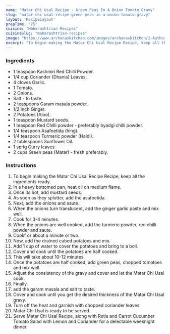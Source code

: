 ---
name: "Matar Chi Usal Recipe - Green Peas In A Onion Tomato Gravy"
slug: "matar-chi-usal-recipe-green-peas-in-a-onion-tomato-gravy"
layout: 'RecipeLayout'
prepTime: "75"
cuisine: "Maharashtrian Recipes"
cuisineSlug: "maharashtrian-recipes"
image: "https://www.archanaskitchen.com/images/archanaskitchen/1-Author/panditp253-gmail.com/Mataarchi_Usal_Healthy_Green_Peas_Vegetable_in_Onion_Tomato_Gravy__1600.jpg"
excerpt: "To begin making the Matar Chi Usal Recipe Recipe, keep all the ingredients ready"
---

### Ingredients

- 1 teaspoon Kashmiri Red Chilli Powder.
- 1/4 cup Coriander (Dhania) Leaves.
- 4 cloves Garlic.
- 1 Tomato.
- 2 Onions.
- Salt - to taste.
- 2 teaspoons Garam masala powder.
- 1/2 inch Ginger.
- 2 Potatoes (Aloo).
- 1 teaspoon Mustard seeds.
- 1 teaspoon Red Chilli powder - preferably byadgi chilli powder.
- 1/4 teaspoon Asafoetida (hing).
- 1/4 teaspoon Turmeric powder (Haldi).
- 2 tablespoons Sunflower Oil.
- 1 sprig Curry leaves.
- 2 cups Green peas (Matar) - fresh preferably.

### Instructions

1. To begin making the Matar Chi Usal Recipe Recipe, keep all the ingredients ready.
1. In a heavy bottomed pan, heat oil on medium flame.
1. Once its hot, add mustard seeds.
1. As soon as they splutter, add the asafoetida.
1. Next, add the onions and saute.
1. When the onions turn translucent, add the ginger garlic paste and mix well.
1. Cook for 3-4 minutes.
1. When the onions are well cooked, add the turmeric powder, red chilli powder and saute.
1. Cookf or about a minute or two.
1. Now, add the drained cubed potatoes and mix.
1. Add 1 cup of water to cover the potatoes and bring to a boil.
1. Cover and cook until the potatoes are half cooked.
1. This will take about 10-12 minutes.
1. Once the potatoes are half cooked, add green peas, chopped tomatoes and mix well.
1. Adjust the consistency of the gravy and cover and let the Matar Chi Usal cook.
1. Finally.
1. add the garam masala and salt to taste.
1. Cover and cook until you get the desired thickness of the Matar Chi Usal gravy.
1. Turn off the heat and garnish with chopped coriander leaves.
1. Matar Chi Usal is ready to be served.
1. Serve Matar Chi Usal Recipe, along with Rotis and Carrot Cucumber Tomato Salad with Lemon and Coriander for a delectable weeknight dinner.
